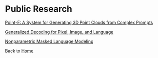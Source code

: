 # Public Research

[Point-E: A System for Generating 3D Point Clouds from Complex Prompts](https://arxiv.org/pdf/2212.08751v1.pdf)

[Generalized Decoding for Pixel, Image, and Language](https://arxiv.org/pdf/2212.11270v1.pdf)

[Nonparametric Masked Language Modeling](https://arxiv.org/pdf/2212.01349v1.pdf)

Back to [Home](/)
